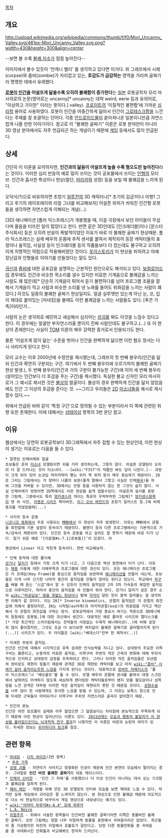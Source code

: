 {{{#!html
<object width="420" height="345"><param name="movie" value="http://www.youtube.com/v/cFVlzUAZkHY?version=3&amp;hl=ko_KR"></param><param name="allowFullScreen" value="true"></param><param name="allowscriptaccess" value="always"></param><embed src="http://www.youtube.com/v/cFVlzUAZkHY?version=3&amp;hl=ko_KR" type="application/x-shockwave-flash" width="420" height="345" allowscriptaccess="always" allowfullscreen="true"></embed></object>
}}}
{{{#!html
<object width="560" height="345"><param name="movie" value="http://www.youtube.com/v/J71XWkh80nc?version=3&amp;hl=ko_KR"></param><param name="allowFullScreen" value="true"></param><param name="allowscriptaccess" value="always"></param><embed src="http://www.youtube.com/v/J71XWkh80nc?version=3&amp;hl=ko_KR" type="application/x-shockwave-flash" width="560" height="345" allowscriptaccess="always" allowfullscreen="true"></embed></object>
}}}

[[목차]]

== 개요 ==
http://upload.wikimedia.org/wikipedia/commons/thumb/f/f0/Mori_Uncanny_Valley.svg/461px-Mori_Uncanny_Valley.svg.png?width=430&height=300&align=center

--보면 볼 수록 [[불쾌 지수]]가 점점 높아진다--

이미지에서 볼수 있듯이 '언캐니 밸리' 를 생각하고 있다면 이거다.
위 그래프에서 시체(corpse)와 좀비(zombie)가 자리잡고 있는, '''호감도가 급감하는''' 영역을 가리켜 골짜기라 명명한 데에서 유래했다.

'''[[로봇]]이 [[인간]]을 어설프게 닮을수록 오히려 불쾌함이 증가한다'''는 [[일본]] 로봇공학자 모리 마사히로의 논문(영어로는 uncanny[* uncanny는 대략 weird, eerie 등과 유의어로, "이상하고 기이한" 이라는 뜻이다.] valley). [[프로이트]]의 ‘이질적인 불편함’에 가까운 [[심리학]] 용어로 사용하였다. 로봇이 인간을 어중간하게 닮아서 인간이 [[그로테스크]]함을 느낀다는 주제를 잘 포괄하는 단어다. 각종 [[안드로이드]]물이 쏟아져나온 일본이니만큼 자연스럽게 나올 만한 이야기이다. 참고로 이 “불쾌한 골짜기” 이론은 로봇 분야만이 아니라 3D 영상 분야에서도 자주 언급되곤 하는 개념이기 때문에 [[게임]] 등에서도 많이 언급된다.


== 상세 ==
간단히 이 이론을 요약하자면, '''인간과의 닮음이 어설프게 높을 수록 혐오도만 높아진다'''라는 것이다. 이러한 심리 반응의 예로 많이 쓰이는 것이 공포물에서 쓰이는 [[인형]]의 모티브. 인간과 흡사한 특성이나 현상(절단, [[머리카락]] 성장) 등을 보일 때 불쾌감을 느끼게 된다.

오덕식(?)으로 비유하자면 초창기 [[일루전]]의 3D 캐릭터나[* 초기의 감금1이나 미행1 그리고 후기의 레이프레이와 리얼 그녀를 비교해보자] 어설픈 외피가 씌워진 인간형 로봇들을 생각하면 자연스럽게 이해되는 개념(…).

[3D] 애니메이션 [폴라 익스프레스]가 개봉했을 때, 이걸 극장에서 보던 아이들이 무섭다며 울음을 터뜨린 일이 많았다고 한다. 반면 같은 3D인데도 [인크레더블]이나 [몬스터 주식회사] 등은 오히려 반응이 폭발적이었던 이유가 바로 이 불쾌한 골짜기 현상때문. 폴라 익스프레스는 실제 배우의 온몸에 추적 센서를 붙여서 제작되어 등장 캐릭터들의 표정이나 움직임, 사실성 등이 인크레더블 등의 작품들보다 더 컸는데도 불구하고 오히려 이게 치명적인 약점으로 작용해버렸던 것이다. [[토이스토리]]가 이 현상을 피하려고 아예 장난감과 인형들로 이야기를 만들었다는 말도 있다.

[[귀신]]과 [[좀비]]에 대한 공포감을 설명하는 근본적인 원인으로도 해석되고 있다. [[보컬로이드]]의 경우에도 인간과 비슷한 목소리를 낼수 있지만 미묘한 기계음으로 불쾌감을 느끼는 사람도 꽤 많은데[* 단순히 기계음이 튀어서 듣기 불편하다를 넘어 프로그램 조율을 잘해서 기계음이 적고 사람과 비슷한 소리를 낸 노래를 들어도 위화감을 느끼는 사람이 꽤 있다.] 이것도 일종의 불쾌한 골짜기 현상일지도. 얼굴 실루엣만 있는게 아닌 눈, 코, 입이 제대로 붙어있는 [마네킹]을 볼때도 이런 불쾌감을 느끼는 사람들도 있다. [푸콘 가족]이라던가...

사람의 눈은 생각외로 예민하고 세심해서 심지어는 [[성괴]]를 봐도 이것을 느낄수 있다고 한다. 이 경우에는 얼굴만 부자연스러울 뿐이지 진짜 사람인데도 불구하고.(…) 또 이 현상이 존재한다는 사실이 [[TOM]] 이론의 매우 강력한 증거로서 인용되기도 한다.

물론 '어설프게 많이 닮는' 수준을 벗어나 인간을 완벽하게 닮으면 이런 혐오 정서는 다시 사라지게 된다고 한다.

모리 교수는 이후 2005년에 수정안을 제시했는데, 그래프의 첫 번째 봉우리(인간을 닮되 인간과 확연히 구분되는 구간. 여기에서 두 번째 봉우리에 오르기까지 불쾌한 골짜기 현상 발생.), 두 번째 봉우리(인간과 거의 구분이 불가능한 구간)에 이어 세 번째 봉우리(살아있는 인간보다 더 호감을 주는 구간)을 제시했다. 독실한 불교 신자인 모리 마사히로가 그 예시로 제시한 것은 [[불상]]의 얼굴이다. 불상의 경우 완벽하게 인간을 닮지 않았음에도 인간 그 이상의 호감을 준다는 것. ~~그리고 우리들은 [[2D]] [[미소녀]]들을 예시로 제시할수 있다.~~

위에서 언급된 바와 같이 '특정 구간'으로 정의될 수 있는 부분이라서 이 쪽에 관련된 취향 또한 존재한다. 이에 대해서는 [[상태이상]] 항목의 3번 문단 참고.


== 이유 ==
웹상에서는 당연히 로봇공학보다 3D그래픽에서 자주 접할 수 있는 현상인데, 이런 현상이 생기는 이유로는 다음을 들 수 있다.

 * 잘못된 인체비례와 얼굴
 초보들은 흔히 [[미소녀]] 모델링이면 쉬울 거라 생각하는데, 그렇지 않다. 어설픈 모델링이 오히려 더 잘 드러나는 것이 미소녀다. --[wiki:"FIST"이 작품만 봐도 답이 나온다.]-- 과장이 크게 되어 있어 눈코입 머리카락이 뻗는 위치 목 위치 등이 매우 중요하기 때문이다. 2D로 그리는 그림에서는 각 장마다 나름의 보완(좋게 말해서 그렇고 사실은 인체[[왜곡]])을 하여 그것을 커버할 수 있지만, 3D에서는 모핑 등을 사용하지 않는 한 그것이 쉽지 않다. 사실 인체비례가 엉망이면 2D쪽에서도 이런 현상을 쉽게 접할수있다. 어설프게 실사를 표방한 그림체, 그중에서도 특히 [[양키센스]]라 까이는 특유의 우락부락한 그림체[* [[양키센스]]항목의 맨 위 사진, [[각명관 시리즈]] 북미버전, [[리그 오브 레전드]]의 초창기 일러스트 등.]에 비례붕괴를 끼얹었을때(...)

 * 사지의 등속 운동
 [[니코니코 동화]]에서 주로 사용되는 [[MMD]]에서 이 현상이 자주 발생한다. 이유는 MMD에서 관절을 회전할때 기본 설정이 등속이기 때문이다. 블랜더 등의 다른 프로그램에서는 기본적으로 가속/감속이 채용되어 있다. 인간은 등속 운동을 하고 싶어도 잘 못하기 때문에 바로 티가 난다. 알기 쉬운 예로 ‘[이윤열#s-7.1|로봇춤]]’이 있겠다. 아
{{{#!html
<iframe width="720" height="438" src="http://serviceapi.nmv.naver.com/flash/convertIframeTag.nhn?vid=156FC3AAC73FC82BCA013CD875A3B38A0847&outKey=V1265739209346a6183da19e3ee1bb08efd896f4df1026438838519e3ee1bb08efd89" frameborder="no" scrolling="no"></iframe>
}}}
 영상에서 Linear 라고 적힌게 등속이다. 한번 비교해보자.

 * 인체 동작에 대한 몰이해
 [[걷기]]나 [[달리기]] 등에서 가장 크게 티가 나고, 그 다음으로 액션 장면에서 티가 난다. 이유는 [[체중]] 이동에 대한 이해부족과 프로그램에 대한 과신이 있다. 모든 애니메이션 프로그램은 키 프레임(Key Frame)을 중심으로 움직임을 보완하여 [[애니메이션]]을 만들어 내는데, 초보들은 이게 너무 신기한 나머지 중간의 움직임을 만들지 않아도 된다고 믿는다. 학교에서 [[피구]]를 배울 때 듣는 ‘스냅’에서 알 수 있듯이 인체의 움직임은 2차 3차 가속등의 복잡한 움직임으로 이루어진다. 따라서 중간의 움직임을 꼭 만들어 줘야 한다. 걷기나 달리기 같은 경우 소위 [[wiki:"허공답보" 땅을 헛밟는 현상]]이나 발에 [[자석]]이 달린 듯이 찰싹 달라붙는 걸 생각하면 이해가 갈 것이다. 이는 IK[* Inverse kinematics, 관절의 움직임은 각 관절의 회전값에 의해서 결정되지만, IK는 시작점(ex어깨)과 마지막관절(ex손)의 좌표점을 가지고 역산해서 각 관절의 회전값을 구하는 방식. 로봇공학에서 가장 중요시 여기는 학문으로 3D애니메틱 등등에도 응용됨.]에 대한 과신에서 생긴다. 대표적인 예로 폴아웃 시리즈와 엘더스크롤[* 가장 최근작인 스카이림에서는 전작들의 사정없는 수제작 애니메이션(..)에 비해 굉장히 많이 좋아졌지만, 그것도 조금 더 보다보면 여지없이 불쾌한 골짜기로 굴러떨어지게 된다(...)] 시리즈가 있다. 두 타이틀은 [wiki:"베데스다"전부 한 제작사(..)]

 * 미세한 부분의 움직임. 
 인간은 인간에 대해서 시각적으로 유독 섬세한 인식능력을 지니고 있다. 상대방의 주요한 이목구비는 물론이고, 눈동자의 미묘한 움직임, 이목구비 주변의 작은 근육의 변화에 대해 무의식적으로 인지하고 상대방의 감정을 추측하려고 한다. 그러나 이러한 작은 움직임들은 모션캡쳐 장비로도 재현이 힘들기 때문에 관객은 3D로 재현된 캐릭터를 보고 마치 [[wiki:"좀비" 시체가 살아 움직이는듯한 느낌]]을 가지게 된다는 것이다. 대표적으로 [[로버트 저메키스]]의 ‘폴라 익스프레스’나 ‘베오울프’를 들 수 있다. 모델 배우의 온몸에 센서를 붙여서 대형 스크린에서 날뛰어도 어색하지 않도록 세심하게 랜더링된 캐릭터들로부터 왠지 모를 혐오감이나 섬뜩함을 느낀 관객은 대부분 이러한 작은 움직임이 재현되지 못한 것 때문일 것이다. [[성형수술]]을 너무 많이 한 사람에게도 유사한 느낌을 받을 수 있는데, 그 이유는 보톡스 등으로 인해 미세한 근육들이 마비되거나 이목구비 주위의 자연스러운 굴곡이 없어졌기 때문.  

 * 인간의 본능
 인간은 어떤 모조품이 실제와 아주 닮았으면 그 닮음보다는 차이점에 본능적으로 주목하게 되기 때문에 이런 현상이 일어난다는 이론도 있다. [[2011년]]에는 [http://pann.news.nate.com/info/251914465 모습과 행동의 불일치가 이 현상을 불러일으킨다는 뇌과학적 연구 결과]가 나왔지만 이 이론은 비판과 논란의 여지가 있다. 자세한 정보는 [http://ko.wikipedia.org/wiki/%EC%96%B8%EC%BA%90%EB%8B%88_%EB%B0%B8%EB%A6%AC 위키피디아 링크]를 참조.


== 관련 항목 ==
 * [[마네킹]] - [[더치 와이프]](2번 항목)
  * [[푸콘 가족]]
 * [[성형 괴물]] - 자연미가 사라지고 정형화된 인공미 때문에 인간 본연의 모습에서 멀어지는 경우. 그야말로 '''인간 버전 불쾌한 골짜기'''의 대표 케이스이다.
 * [[인체의 신비전]] - '인간 그 자체'를 사용했으나 더 이상 인간이 아니라는 데서 오는 기괴함과 불쾌감을 접하게 된다.
 * [[헤비 레인]] - 개발을 위해 만든 3D 모델링의 인터뷰 모습을 보면 제대로 느낄 수 있다. 하지만 실제 게임에서 괴리감은 잘 느껴지지 않는다. 본 현상으로 인한 불쾌감 때문에 의도적으로 다소 비 현실적으로 바꾸어서 게임 영상으로 내보냈다는 얘기도 있다.
 * [[wiki:"아마미 하루카#s-6.4" 호메 하루카]]
 * [[L.A. Noire]]
 * [[리얼주주]] - 위에서 서술한 항목들이 인간버전 불쾌한 골짜기라면 이쪽은 동물버전 불쾌한 골짜기. 초반 그림체는 정말 너무 리얼하게 동물을 표현해서 귀여움이라곤 없었다. 최근들어 좀 가공했지만 여전히 리얼해서 호불호가 갈린다고. 당장 다른 동물만화들 중 귀여움을 좀 극대화시킨 만화들과 비교해봐도 현저히 드러난다.

